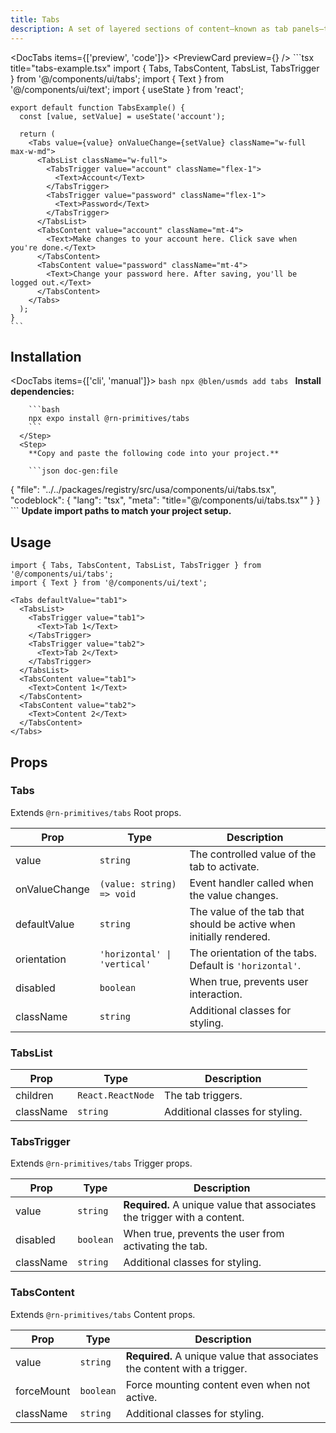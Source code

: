 ```yaml
---
title: Tabs
description: A set of layered sections of content—known as tab panels—that are displayed one at a time.
---
```



<DocTabs items={['preview', 'code']}>
  <Tab value="preview">
    <PreviewCard preview={<TabsPreview />} />
  </Tab>
  <Tab value="code">
    ```tsx title="tabs-example.tsx"
    import { Tabs, TabsContent, TabsList, TabsTrigger } from '@/components/ui/tabs';
    import { Text } from '@/components/ui/text';
    import { useState } from 'react';

    export default function TabsExample() {
      const [value, setValue] = useState('account');

      return (
        <Tabs value={value} onValueChange={setValue} className="w-full max-w-md">
          <TabsList className="w-full">
            <TabsTrigger value="account" className="flex-1">
              <Text>Account</Text>
            </TabsTrigger>
            <TabsTrigger value="password" className="flex-1">
              <Text>Password</Text>
            </TabsTrigger>
          </TabsList>
          <TabsContent value="account" className="mt-4">
            <Text>Make changes to your account here. Click save when you're done.</Text>
          </TabsContent>
          <TabsContent value="password" className="mt-4">
            <Text>Change your password here. After saving, you'll be logged out.</Text>
          </TabsContent>
        </Tabs>
      );
    }
    ```
  </Tab>
</DocTabs>

## Installation

<DocTabs items={['cli', 'manual']}>
  <Tab value="cli">
    <Steps>
      <Step>
        ```bash
        npx @blen/usmds add tabs
        ```
      </Step>
    </Steps>
  </Tab>
  <Tab value="manual">
    <Steps>
      <Step>
        **Install dependencies:**

        ```bash
        npx expo install @rn-primitives/tabs
        ```
      </Step>
      <Step>
        **Copy and paste the following code into your project.**

        ```json doc-gen:file
{
  "file": "../../packages/registry/src/usa/components/ui/tabs.tsx",
  "codeblock": {
    "lang": "tsx",
    "meta": "title=\"@/components/ui/tabs.tsx\""
  }
}
        ```
      </Step>
      <Step>
        **Update import paths to match your project setup.**
      </Step>
    </Steps>
  </Tab>
</DocTabs>

## Usage

```tsx
import { Tabs, TabsContent, TabsList, TabsTrigger } from '@/components/ui/tabs';
import { Text } from '@/components/ui/text';

<Tabs defaultValue="tab1">
  <TabsList>
    <TabsTrigger value="tab1">
      <Text>Tab 1</Text>
    </TabsTrigger>
    <TabsTrigger value="tab2">
      <Text>Tab 2</Text>
    </TabsTrigger>
  </TabsList>
  <TabsContent value="tab1">
    <Text>Content 1</Text>
  </TabsContent>
  <TabsContent value="tab2">
    <Text>Content 2</Text>
  </TabsContent>
</Tabs>
```

## Props

### Tabs

Extends `@rn-primitives/tabs` Root props.

| Prop | Type | Description |
|------|------|-------------|
| value | `string` | The controlled value of the tab to activate. |
| onValueChange | `(value: string) => void` | Event handler called when the value changes. |
| defaultValue | `string` | The value of the tab that should be active when initially rendered. |
| orientation | `'horizontal' \| 'vertical'` | The orientation of the tabs. Default is `'horizontal'`. |
| disabled | `boolean` | When true, prevents user interaction. |
| className | `string` | Additional classes for styling. |

### TabsList

| Prop | Type | Description |
|------|------|-------------|
| children | `React.ReactNode` | The tab triggers. |
| className | `string` | Additional classes for styling. |

### TabsTrigger

Extends `@rn-primitives/tabs` Trigger props.

| Prop | Type | Description |
|------|------|-------------|
| value | `string` | **Required.** A unique value that associates the trigger with a content. |
| disabled | `boolean` | When true, prevents the user from activating the tab. |
| className | `string` | Additional classes for styling. |

### TabsContent

Extends `@rn-primitives/tabs` Content props.

| Prop | Type | Description |
|------|------|-------------|
| value | `string` | **Required.** A unique value that associates the content with a trigger. |
| forceMount | `boolean` | Force mounting content even when not active. |
| className | `string` | Additional classes for styling. |

